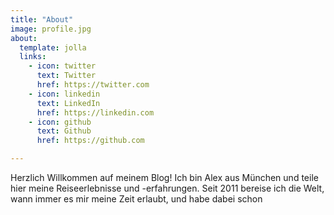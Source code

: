 ```yaml
---
title: "About"
image: profile.jpg
about:
  template: jolla
  links:
    - icon: twitter
      text: Twitter
      href: https://twitter.com
    - icon: linkedin
      text: LinkedIn
      href: https://linkedin.com
    - icon: github
      text: Github
      href: https://github.com

---
```


Herzlich Willkommen auf meinem Blog! Ich bin Alex aus München und teile hier meine Reiseerlebnisse und -erfahrungen. Seit 2011 bereise ich die Welt, wann immer es mir meine Zeit erlaubt, und habe dabei schon